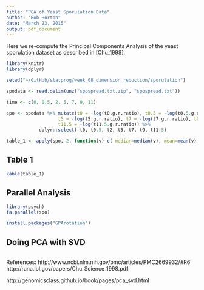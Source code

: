 ```yaml
---
title: "PCA of Yeast Sporulation Data"
author: "Bob Horton"
date: "March 23, 2015"
output: pdf_document
---
```


Here we re-compute the Principal Components Analysis of the yeast sporulation dataset as described in [Chu_1998].

```r
library(knitr)
library(dplyr)

setwd("~/GitHub/statprog/week_08_dimension_reduction/sporulation")

spodata <- read.delim(unz("spospread.txt.zip", "spospread.txt"))

time <- c(0, 0.5, 2, 5, 7, 9, 11)

spo <- spodata %>% mutate(t0 = -log(t0.g.r.ratio), t0.5 = -log(t0.5.g.r.ratio), t2 = -log(t2.g.r.ratio), 
                   t5 = -log(t5.g.r.ratio), t7 = -log(t7.g.r.ratio), t9 = -log(t9.g.r.ratio),
                   t11.5 = -log(t11.5.g.r.ratio)) %>%
            dplyr::select( t0, t0.5, t2, t5, t7, t9, t11.5)

table_1 <- apply(spo, 2, function(v) c( median=median(v), mean=mean(v), var=var(v)))                
```

## Table 1
```r
kable(table_1)
```

## Parallel Analysis
```r
library(psych)
fa.parallel(spo)

install.packages("GPArotation")

```

## Doing PCA with SVD
```r


```


References:
http://www.ncbi.nlm.nih.gov/pmc/articles/PMC2669932/#R6
http://rana.lbl.gov/papers/Chu_Science_1998.pdf

http://genomicsclass.github.io/book/pages/pca_svd.html
